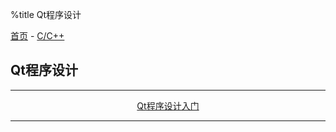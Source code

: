%title Qt程序设计

[[../../../index|首页]] - [[../index|C/C++]]
==Qt程序设计==
----
<center>
[[base|Qt程序设计入门]]
</center>
----
